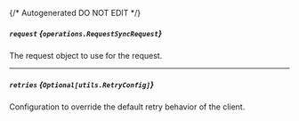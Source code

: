 {/* Autogenerated DO NOT EDIT  */}

##### `request` *{`operations.RequestSyncRequest`}*
The request object to use for the request.
<Collapsible openLabel={Labels.showProperties} closeLabel={Labels.hideProperties}>
    <RequestSyncRequest/>
</Collapsible>

---
##### `retries` *{`Optional[utils.RetryConfig]`}*
Configuration to override the default retry behavior of the client.
<Collapsible openLabel={Labels.showProperties} closeLabel={Labels.hideProperties}>
    <Retryconfig/>
</Collapsible>


